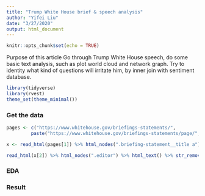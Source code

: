 ```yaml
---
title: "Trump White House brief & speech analysis"
author: "Yifei Liu"
date: "3/27/2020"
output: html_document
---
```


```r
knitr::opts_chunk$set(echo = TRUE)
```


Purpose of this article Go through Trump White House speech, do some basic text analysis, such as plot world cloud and network graph. Try to identity what kind of questions will irritate him, by inner join with sentiment database. 

```r
library(tidyverse)
library(rvest)
theme_set(theme_minimal())

```

### Get the data

```r

pages <- c("https://www.whitehouse.gov/briefings-statements/",
         paste("https://www.whitehouse.gov/briefings-statements/page/", 2:30, "/", sep = ""))

x <- read_html(pages[1]) %>% html_nodes(".briefing-statement__title a") %>% html_attr('href') 

read_html(x[2]) %>% html_nodes(".editor") %>% html_text() %>% str_remove_all("\t") %>% str_remove("\n\n\nShare:\n\n\n\nshare-this-page-on-facebook\n\n\n\nshare-this-page-on-twitter\n\n\n\ncopy-url-to-your-clipboard\n\n\n\nAll News\n\n")
```


### EDA



### Result











